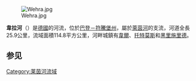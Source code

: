 {{不是|威拉河}}
[[Image:Wehra.jpg|right]]

'''韋拉河'''（{{lang-de|Wehra}}）是[[德國|德國]]的河流，位於[[巴登－符騰堡州|巴登－符騰堡州]]，屬於[[萊茵河|萊茵河]]的支流，河道全長25.9公里，流域面積114.8平方公里，河畔城鎮有[[韋爾_(巴登－符騰堡州)|韋爾]]、[[托特莫斯|托特莫斯]]和[[黑里施里德|黑里施里德]]。
==参见==

{{Germany-geo-stub}}
[[Category:莱茵河流域|Category:莱茵河流域]]